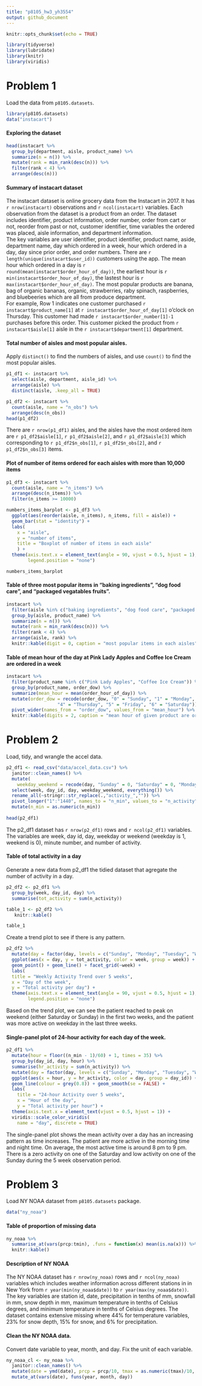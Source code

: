 ```yaml
---
title: "p8105_hw3_yh3554"
output: github_document
---
```


```r
knitr::opts_chunk$set(echo = TRUE)
```

```r
library(tidyverse)
library(lubridate)
library(knitr)
library(viridis)
```


# Problem 1

Load the data from `p8105.datasets`.

```r
library(p8105.datasets)
data("instacart")
```
#### Exploring the dataset

```r
head(instacart %>% 
  group_by(department, aisle, product_name) %>%
  summarize(n = n()) %>%
  mutate(rank = min_rank(desc(n))) %>%
  filter(rank < 4) %>%
  arrange(desc(n)))
```

#### Summary of instacart dataset
The instacart dataset is online grocery data from the Instacart in 2017. It has `r nrow(instacart)` observations and `r ncol(instacart)` variables. Each observation from the dataset is a product from an order. The dataset includes identifier, product information, order number, order from cart or not, reorder from past or not, customer identifier, time variables the ordered was placed, aisle information, and department information.\
The key variables are user identifier, product identifier, product name, aside, department name, day which ordered in a week, hour which ordered in a day, day since prior order, and order numbers. There are `r length(unique(instacart$user_id))` customers using the app. The mean hour which ordered in a day is `r round(mean(instacart$order_hour_of_day))`, the earliest hour is `r min(instacart$order_hour_of_day)`, the lastest hour is `r max(instacart$order_hour_of_day)`. The most popular products are banana, bag of organic bananas, organic, strawberries, raby spinach, raspberries, and bluebeeries which are all from produce department.\
For example, Row 1 indicates one customer purchased `r instacart$product_name[1]` at `r instacart$order_hour_of_day[1]` o'clock on Thursday. This customer had made `r instacart$order_number[1]-1` purchases before this order. This customer picked the product from `r instacart$aisle[1]` aisle in the `r instacart$department[1]` department. 

#### Total number of aisles and most popular aisles.

Apply `distinct()` to find the numbers of aisles, and use `count()` to find the most popular aisles.
```r
p1_df1 <- instacart %>% 
  select(aisle, department, aisle_id) %>%
  arrange(aisle) %>%
  distinct(aisle, .keep_all = TRUE)

p1_df2 <- instacart %>%
  count(aisle, name = "n_obs") %>%
  arrange(desc(n_obs))
head(p1_df2)
```

There are `r nrow(p1_df1)` aisles, and the aisles have the most ordered item are `r p1_df2$aisle[1]`, `r p1_df2$aisle[2]`, and `r p1_df2$aisle[3]` which corresponding to `r p1_df2$n_obs[1]`, `r p1_df2$n_obs[2]`, and `r p1_df2$n_obs[3]` items.

#### Plot of number of items ordered for each aisles with more than 10,000 items

```r
p1_df3 <- instacart %>%
  count(aisle, name = "n_items") %>%
  arrange(desc(n_items)) %>%
  filter(n_items >= 10000)

numbers_items_barplot <- p1_df3 %>%
  ggplot(aes(reorder(aisle, n_items), n_items, fill = aisle)) + 
  geom_bar(stat = "identity") + 
  labs(
    x = "aisle",
    y = "number of items",
    title = "Boxplot of number of items in each aisle"
    ) +
  theme(axis.text.x = element_text(angle = 90, vjust = 0.5, hjust = 1), 
        legend.position = "none")

numbers_items_barplot
```

#### Table of three most popular items in "baking ingredients", "dog food care", and "packaged vegatables fruits".

```r
instacart %>% 
  filter(aisle %in% c("baking ingredients", "dog food care", "packaged vegetables fruits")) %>%
  group_by(aisle, product_name) %>%
  summarize(n = n()) %>%
  mutate(rank = min_rank(desc(n))) %>%
  filter(rank < 4) %>%
  arrange(aisle, rank) %>%
  knitr::kable(digit = 0, caption = "most popular items in each aisles")
```

#### Table of mean hour of the day at Pink Lady Apples and Coffee Ice Cream are ordered in a week

```r
instacart %>% 
  filter(product_name %in% c("Pink Lady Apples", "Coffee Ice Cream")) %>%
  group_by(product_name, order_dow) %>%
  summarize(mean_hour = mean(order_hour_of_day)) %>%
  mutate(order_dow = recode(order_dow, "0" = "Sunday", "1" = "Monday", "2" = "Tuesday", "3" = "Wednesday", 
                   "4" = "Thursday", "5" = "Friday", "6" = "Saturday")) %>%
  pivot_wider(names_from = "order_dow", values_from = "mean_hour") %>%
  knitr::kable(digits = 2, caption = "mean hour of given product are ordered in a week")
```


# Problem 2

Load, tidy, and wrangle the accel data. 

```r
p2_df1 <- read_csv("data/accel_data.csv") %>%
  janitor::clean_names() %>%
  mutate(
    weekday_weekend = recode(day, "Sunday" = 0, "Saturday" = 0, "Monday" = 1, "Tuesday" = 1, "Wednesday" = 1, "Thursday" = 1, "Friday" = 1)) %>%
  select(week, day_id, day, weekday_weekend, everything()) %>%
  rename_all(~stringr::str_replace(.,"activity_","")) %>%
  pivot_longer("1":"1440", names_to = "n_min", values_to = "n_activity") %>%
  mutate(n_min = as.numeric(n_min))
  
head(p2_df1)
```

The p2_df1 dataset has `r nrow(p2_df1)` rows and `r ncol(p2_df1)` variables. The variables are week, day id, day, weekday or weekend (weekday is 1, weekend is 0), minute number, and number of activity.

#### Table of total activity in a day

Generate a new data from p2_df1 the tidied dataset that agregate the number of activity in a day.

```r
p2_df2 <- p2_df1 %>% 
  group_by(week, day_id, day) %>%
  summarise(tot_activity = sum(n_activity))

table_1 <- p2_df2 %>%
   knitr::kable()

table_1
```

Create a trend plot to see if there is any pattern.

```r
p2_df2 %>%
  mutate(day = factor(day, levels = c("Sunday", "Monday", "Tuesday", "Wednesday", "Thursday", "Friday", "Saturday"))) %>%
  ggplot(aes(x = day, y = tot_activity, color = week, group = week)) +
  geom_point() + geom_line() + facet_grid(~week) +
  labs(
  title = "Weekly Activity Trend over 5 weeks",
  x = "Day of the week",
  y = "Total activity per day") +
  theme(axis.text.x = element_text(angle = 90, vjust = 0.5, hjust = 1), 
        legend.position = "none")
```

Based on the trend plot, we can see the patient reached to peak on weekend (either Saturday or Sunday) in the first two weeks, and the patient was more active on weekday in the last three weeks.

#### Single-panel plot of 24-hour activity for each day of the week.

```r
p2_df1 %>% 
  mutate(hour = floor((n_min - 1)/60) + 1, times = 35) %>%
  group_by(day_id, day, hour) %>%
  summarise(hr_activity = sum(n_activity)) %>%
  mutate(day = factor(day, levels = c("Sunday", "Monday", "Tuesday", "Wednesday", "Thursday", "Friday", "Saturday"))) %>%
  ggplot(aes(x = hour, y = hr_activity, color = day, group = day_id)) +
  geom_line(colour = grey(0.8)) + geom_smooth(se = FALSE) +
  labs(
    title = "24-hour Activity over 5 weeks",
    x = "Hour of the day",
    y = "Total activity per hour") + 
  theme(axis.text.x = element_text(vjust = 0.5, hjust = 1)) +
  viridis::scale_color_viridis(
    name = "day", discrete = TRUE)
```

The single-panel plot shows the mean activity over a day has an increasing pattern as time increases. The patient are more active in the morning time and night time. On average, the most active time is around 8 pm to 9 pm. There is a zero activity on one of the Saturday and low activity on one of the Sunday during the 5 week observation period.


# Problem 3

Load NY NOAA dataset from `p8105.datasets` package.

```r
data("ny_noaa")
```

#### Table of proportion of missing data

```r
ny_noaa %>% 
  summarise_at(vars(prcp:tmin), .funs = function(x) mean(is.na(x))) %>%
  knitr::kable()
```

#### Description of NY NOAA

The NY NOAA dataset has `r nrow(ny_noaa)` rows and `r ncol(ny_noaa)` variables which includes weather information across different stations in in New York from `r year(min(ny_noaa$date))` to `r year(max(ny_noaa$date))`. The key variables are station id, date, precipitation in tenths of mm, snowfall in mm, snow depth in mm, maximum temperature in tenths of Celsius degrees, and minimum temperature in tenths of Celsius degrees. The dataset contains extensive missing where 44% for temperature variables, 23% for snow depth, 15% for snow, and 6% for precipitation.

#### Clean the NY NOAA data. 

Convert date variable to year, month, and day. Fix the unit of each variable.

```r
ny_noaa_cl <- ny_noaa %>% 
  janitor::clean_names() %>% 
  mutate(date = ymd(date), prcp = prcp/10, tmax = as.numeric(tmax)/10, tmin = as.numeric(tmin)/10) %>% 
  mutate_at(vars(date), funs(year, month, day))
```
